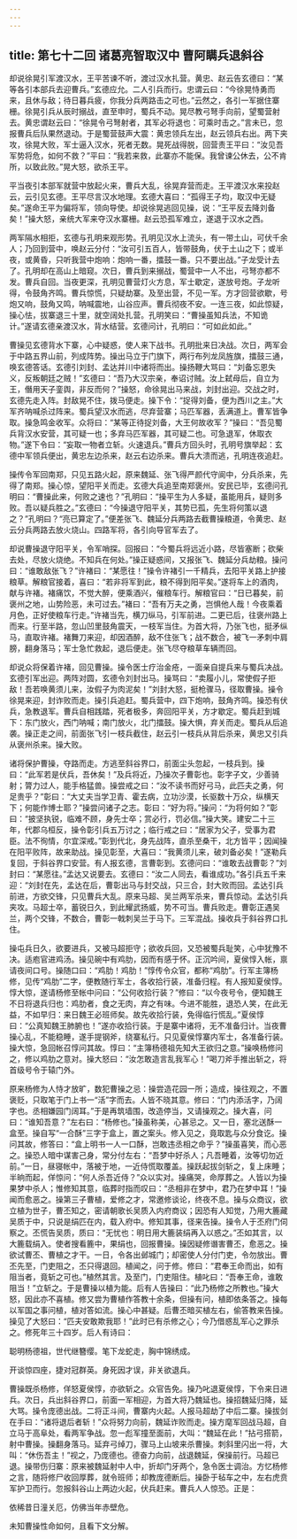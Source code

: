 ```yaml
---
---
---
```

title: 第七十二回 诸葛亮智取汉中 曹阿瞒兵退斜谷
---

却说徐晃引军渡汉水，王平苦谏不听，渡过汉水扎营。黄忠、赵云告玄德曰：“某等各引本部兵去迎曹兵。”玄德应允。二人引兵而行。忠谓云曰：“今徐晃恃勇而来，且休与敌；待日暮兵疲，你我分兵两路击之可也。”云然之，各引一军据住寨栅。徐晃引兵从辰时搦战，直至申时，蜀兵不动。晃尽教弓弩手向前，望蜀营射去。黄忠谓赵云曰：“徐晃令弓弩射者，其军必将退也：可乘时击之。”言未已，忽报曹兵后队果然退动。于是蜀营鼓声大震：黄忠领兵左出，赵云领兵右出。两下夹攻，徐晃大败，军士逼入汉水，死者无数。晃死战得脱，回营责王平曰：“汝见吾军势将危，如何不救？”平曰：“我若来救，此寨亦不能保。我曾谏公休去，公不肯所，以致此败。”晃大怒，欲杀王平。

平当夜引本部军就营中放起火来，曹兵大乱，徐晃弃营而走。王平渡汉水来投赵云，云引见玄德。王平尽言汉水地理。玄德大喜曰：“孤得王子均，取汉中无疑矣。”遂命王平为偏将军，领向导使。却说徐晃逃回见操，说：“王平反去降刘备矣！”操大怒，亲统大军来夺汉水寨栅。赵云恐孤军难立，遂退于汉水之西。

两军隔水相拒，玄德与孔明来观形势。孔明见汉水上流头，有一带土山，可伏千余人；乃回到营中，唤赵云分付：“汝可引五百人，皆带鼓角，伏于土山之下；或半夜，或黄昏，只听我营中炮响：炮响一番，擂鼓一番。只不要出战。”子龙受计去了。孔明却在高山上暗窥。次日，曹兵到来搦战，蜀营中一人不出，弓弩亦都不发。曹兵自回。当夜更深，孔明见曹营灯火方息，军士歇定，遂放号炮。子龙听得，令鼓角齐鸣。曹兵惊慌，只疑劫寨。及至出营，不见一军。方才回营欲歇，号炮又响，鼓角又鸣，呐喊震地，山谷应声。曹兵彻夜不安。一连三夜，如此惊疑，操心怯，拔寨退三十里，就空阔处扎营。孔明笑曰：“曹操虽知兵法，不知诡计。”遂请玄德亲渡汉水，背水结营。玄德问计，孔明曰：“可如此如此。”

曹操见玄德背水下寨，心中疑惑，使人来下战书。孔明批来日决战。次日，两军会于中路五界山前，列成阵势。操出马立于门旗下，两行布列龙凤旌旗，擂鼓三通，唤玄德答话。玄德引刘封、孟达并川中诸将而出。操扬鞭大骂曰：“刘备忘恩失义，反叛朝廷之贼！”玄德曰：“吾乃大汉宗亲，奉诏讨贼。汝上弑母后，自立为王，僭用天子銮舆，非反而何？”操怒，命徐晃出马来战，刘封出迎。交战之时，玄德先走入阵。封敌晃不住，拨马便走。操下令：“捉得刘备，便为西川之主。”大军齐呐喊杀过阵来。蜀兵望汉水而逃，尽弃营寨；马匹军器，丢满道上。曹军皆争取。操急鸣金收军。众将曰：“某等正待捉刘备，大王何故收军？”操曰：“吾见蜀兵背汉水安营，其可疑一也；多弃马匹军器，其可疑二也。可急退军，休取衣物。”遂下令曰：“妄取一物者立斩。火速退兵。”曹兵方回头时，孔明号旗举起：玄德中军领兵便出，黄忠左边杀来，赵云右边杀来。曹兵大溃而逃，孔明连夜追赶。

操传令军回南郑，只见五路火起，原来魏延、张飞得严颜代守阆中，分兵杀来，先得了南郑。操心惊，望阳平关而走。玄德大兵追至南郑褒州。安民已毕，玄德问孔明曰：“曹操此来，何败之速也？”孔明曰：“操平生为人多疑，虽能用兵，疑则多败。吾以疑兵胜之。”玄德曰：“今操退守阳平关，其势已孤，先生将何策以退之？”孔明曰？“亮已算定了。”便差张飞、魏延分兵两路去截曹操粮道，令黄忠、赵云分兵两路去放火烧山。四路军将，各引向导官军去了。

却说曹操退守阳平关，令军哨探。回报曰：“今蜀兵将远近小路，尽皆塞断；砍柴去处，尽放火烧绝。不知兵在何处。”操正疑惑间，又报张飞、魏延分兵劫粮。操问曰：“谁敢敌张飞？”许褚曰：“某愿往！”操令许褚引一千精兵，去阳平关路上护接粮草。解粮官接着，喜曰：“若非将军到此，粮不得到阳平矣。”遂将车上的酒肉，献与许褚。褚痛饮，不觉大醉，便乘酒兴，催粮车行。解粮官曰：“日已暮矣，前褒州之地，山势险恶，未可过去。”褚曰：“吾有万夫之勇，岂惧他人哉！今夜乘着月色，正好使粮车行走。”许褚当先，横刀纵马，引军前进。二更已后，往褒州路上而来。行至半路，忽山凹里鼓角震天，一枝军当住。为首大将，乃张飞也，挺矛纵马，直取许褚。褚舞刀来迎，却因酒醉，敌不住张飞；战不数合，被飞一矛刺中肩膀，翻身落马；军士急忙救起，退后便走。张飞尽夺粮草车辆而回。

却说众将保着许褚，回见曹操。操令医士疗治金疮，一面亲自提兵来与蜀兵决战。玄德引军出迎。两阵对圆，玄德令刘封出马。操骂曰：“卖履小儿，常使假子拒敌！吾若唤黄须儿来，汝假子为肉泥矣！”刘封大怒，挺枪骤马，径取曹操。操令徐晃来迎，封诈败而走。操引兵追赶。蜀兵营中，四下炮响，鼓角齐鸣。操恐有伏兵，急教退军。曹兵自相践踏，死者极多，奔回阳平关，方才歇定。蜀兵赶到城下：东门放火，西门呐喊；南门放火，北门擂鼓。操大惧，弃关而走。蜀兵从后追袭。操正走之间，前面张飞引一枝兵截住，赵云引一枝兵从背后杀来，黄忠又引兵从褒州杀来。操大败。

诸将保护曹操，夺路而走。方逃至斜谷界口，前面尘头忽起，一枝兵到。操曰：“此军若是伏兵，吾休矣！”及兵将近，乃操次子曹彰也。彰字子文，少善骑射；膂力过人，能手格猛兽。操尝戒之曰：“汝不读书而好弓马，此匹夫之勇，何足贵乎？”彰曰：“大丈夫当学卫青、霍去病，立功沙漠，长驱数十万众，纵横天下；何能作博士耶？”操尝问诸子之志。彰曰：“好为将。”操问：“为将何如？”彰曰：“披坚执锐，临难不顾，身先士卒；赏必行，罚必信。”操大笑。建安二十三年，代郡乌桓反，操令彰引兵五万讨之；临行戒之曰：“居家为父子，受事为君臣。法不徇情，尔宜深戒。”彰到代北，身先战阵，直杀至桑干，北方皆平；因闻操在阳平败阵，故来助战。操见彰至，大喜曰：“我黄须儿来，破刘备必矣！”遂勒兵复回，于斜谷界口安营。有人报玄德，言曹彰到。玄德问曰：“谁敢去战曹彰？”刘封曰：“某愿往。”孟达又说要去。玄德曰：“汝二人同去，看谁成功。”各引兵五千来迎：“刘封在先，孟达在后，曹彰出马与封交战，只三合，封大败而回。孟达引兵前进，方欲交锋，只见曹兵大乱。原来马超、吴兰两军杀来，曹兵惊动。孟达引兵夹攻。马超士卒，蓄锐日久，到此耀武扬威，势不可当。曹兵败走。曹彰正遇吴兰，两个交锋，不数合，曹彰一戟刺吴兰于马下。三军混战。操收兵于斜谷界口扎住。

操屯兵日久，欲要进兵，又被马超拒守；欲收兵回，又恐被蜀兵耻笑，心中犹豫不决。适庖官进鸡汤。操见碗中有鸡肋，因而有感于怀。正沉吟间，夏侯惇入帐，禀请夜间口号。操随口曰：“鸡肋！鸡肋！”惇传令众官，都称“鸡肋”。行军主簿杨修，见传“鸡肋”二字，便教随行军士，各收拾行装，准备归程。有人报知夏侯惇。惇大惊，遂请杨修至帐中问曰：“公何收拾行装？”修曰：“以今夜号令，便知魏王不日将退兵归也：鸡肋者，食之无肉，弃之有味。今进不能胜，退恐人笑，在此无益，不如早归：来日魏王必班师矣。故先收拾行装，免得临行慌乱。”夏侯惇曰：“公真知魏王肺腑也！”遂亦收拾行装。于是寨中诸将，无不准备归计。当夜曹操心乱，不能稳睡，遂手提钢斧，绕寨私行。只见夏侯惇寨内军士，各准备行装。操大惊，急回帐召惇问其故。惇曰：“主簿杨德祖先知大王欲归之意。”操唤杨修问之，修以鸡肋之意对。操大怒曰：“汝怎敢造言乱我军心！”喝刀斧手推出斩之，将首级号令于辕门外。

原来杨修为人恃才放旷，数犯曹操之忌：操尝造花园一所；造成，操往观之，不置褒贬，只取笔于门上书一“活”字而去。人皆不晓其意。修曰：“门内添活字，乃阔字也。丞相嫌园门阔耳。”于是再筑墙围，改造停当，又请操观之。操大喜，问曰：“谁知吾意？”左右曰：“杨修也。”操虽称美，心甚忌之。又一日，塞北送酥一盒至。操自写“一合酥”三字于盒上，置之案头。修入见之，竟取匙与众分食讫。操问其故，修答曰：“盒上明书一人一口酥，岂敢违丞相之命乎？”操虽喜笑，而心恶之。操恐人暗中谋害己身，常分付左右：“吾梦中好杀人；凡吾睡着，汝等切勿近前。”一日，昼寝帐中，落被于地，一近侍慌取覆盖。操跃起拔剑斩之，复上床睡；半晌而起，佯惊问：“何人杀吾近侍？”众以实对。操痛哭，命厚葬之。人皆以为操果梦中杀人；惟修知其意，临葬时指而叹曰：“丞相非在梦中，君乃在梦中耳！”操闻而愈恶之。操第三子曹植，爱修之才，常邀修谈论，终夜不息。操与众商议，欲立植为世子，曹丕知之，密请朝歌长吴质入内府商议；因恐有人知觉，乃用大簏藏吴质于中，只说是绢匹在内，载入府中。修知其事，径来告操。操令人于丕府门伺察之。丕慌告吴质，质曰：“无忧也：明日用大簏装绢再入以惑之。”丕如其言，以大簏载绢入。使者搜看簏中，果绢也，回报曹操。操因疑修谮害曹丕，愈恶之。操欲试曹丕、曹植之才干。一日，令各出邺城门；却密使人分付门吏，令勿放出。曹丕先至，门吏阻之，丕只得退回。植闻之，问于修。修曰：“君奉王命而出，如有阻当者，竟斩之可也。”植然其言。及至门，门吏阻住。植叱曰：“吾奉王命，谁敢阻当！”立斩之。于是曹操以植为能。后有人告操曰：“此乃杨修之所教也。”操大怒，因此亦不喜植。修又尝为曹植作答教十余条，但操有问，植即依条答之。操每以军国之事问植，植对答如流。操心中甚疑。后曹丕暗买植左右，偷答教来告操。操见了大怒曰：“匹夫安敢欺我耶！”此时已有杀修之心；今乃借惑乱军心之罪杀之。修死年三十四岁。后人有诗曰：

聪明杨德祖，世代继簪缨。笔下龙蛇走，胸中锦绣成。

开谈惊四座，捷对冠群英。身死因才误，非关欲退兵。

曹操既杀杨修，佯怒夏侯惇，亦欲斩之。众官告免。操乃叱退夏侯惇，下令来日进兵。次日，兵出斜谷界口，前面一军相迎，为首大将乃魏延也。操招魏延归降，延大骂。操令庞德出战。二将正斗间，曹寨内火起。人报马超劫了中后二寨。操拔剑在手曰：“诸将退后者斩！”众将努力向前，魏延诈败而走。操方麾军回战马超，自立马于高阜处，看两军争战。忽一彪军撞至面前，大叫：“魏延在此！”拈弓搭箭，射中曹操。操翻身落马。延弃弓绰刀，骤马上山坡来杀曹操。刺斜里闪出一将，大叫：“休伤吾主！”视之，乃庞德也。德奋力向前，战退魏延，保操前行。马超已退。操带伤归寨：原来被魏延射中人中，折却门牙两个，急令医士调治。方忆杨修之言，随将修尸收回厚葬，就令班师；却教庞德断后。操卧于毡车之中，左右虎贲军护卫而行。忽报斜谷山上两边火起，伏兵赶来。曹兵人人惊恐。正是：

依稀昔日潼关厄，仿佛当年赤壁危。

未知曹操性命如何，且看下文分解。